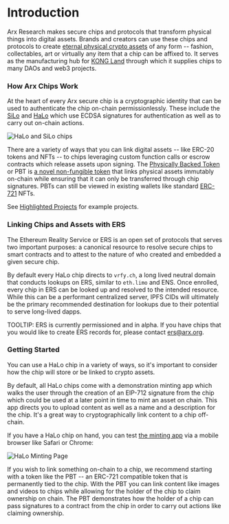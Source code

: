 # Introduction

Arx Research makes secure chips and protocols that transform physical things into digital assets. Brands and creators can use these chips and protocols to create [eternal physical crypto assets](https://medium.com/kong-land-embassy/eternal-physical-crypto-b487ee8a1553) of any form -- fashion, collectables, art or virtually any item that a chip can be affixed to. It serves as the manufacturing hub for [KONG Land](https://www.kong.land/) through which it supplies chips to many DAOs and web3 projects. 

### How Arx Chips Work

At the heart of every Arx secure chip is a cryptographic identity that can be used to authenticate the chip on-chain permissionlessly. These include the [SiLo](../category/halo) and [HaLo](../category/halo) which use ECDSA signatures for authentication as well as to carry out on-chain actions.

![HaLo and SiLo chips](/images/halo.jpg)

There are a variety of ways that you can link digital assets -- like ERC-20 tokens and NFTs -- to chips leveraging custom function calls or escrow contracts which release assets upon signing. The [Physically Backed Token](https://github.com/chiru-labs/PBT) or PBT is [a novel non-fungible token](https://eips.ethereum.org/EIPS/eip-5791) that links physical assets immutably on-chain while ensuring that it can only be transferred through chip signatures. PBTs can still be viewed in existing wallets like standard [ERC-721](https://eips.ethereum.org/EIPS/eip-721) NFTs.

See [Highlighted Projects](../projects) for example projects.

### Linking Chips and Assets with ERS

The Ethereum Reality Service or ERS is an open set of protocols that serves two important purposes: a canonical resource to resolve secure chips to smart contracts and to attest to the nature of who created and embedded a given secure chip. 

By default every HaLo chip directs to `vrfy.ch`, a long lived neutral domain that conducts lookups on ERS, similar to `eth.limo` and ENS. Once enrolled, every chip in ERS can be looked up and resolved to the intended resource. While this can be a performant centralized server, IPFS CIDs will ultimately be the primary recommended destination for lookups due to their potential to serve long-lived dapps.

TOOLTIP: ERS is currently permissioned and in alpha. If you have chips that you would like to create ERS records for, please contact ers@arx.org.

### Getting Started

You can use a HaLo chip in a variety of ways, so it's important to consider how the chip will store or be linked to crypto assets. 

By default, all HaLo chips come with a demonstration minting app which walks the user through the creation of an EIP-712 signature from the chip which could be used at a later point in time to mint an asset on chain. This app directs you to upload content as well as a name and a description for the chip. It's a great way to cryptographically link content to a chip off-chain.

If you have a HaLo chip on hand, you can test [the minting app](https://halo.vrfy.ch/) via a mobile browser like Safari or Chrome: 

![HaLo Minting Page](/images/halo-minting-page.jpg)

If you wish to link something on-chain to a chip, we recommend starting with a token like the PBT -- an ERC-721 compatible token that is permanently tied to the chip. With the PBT you can link content like images and videos to chips while allowing for the holder of the chip to claim ownership on chain. The PBT demonstrates how the holder of a chip can pass signatures to a contract from the chip in order to carry out actions like claiming ownership.